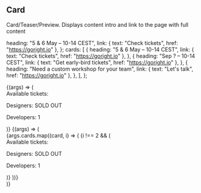 

<Meta title="Components/Card" decorators={[withDesign]} />

## Card

Card/Teaser/Preview. Displays content intro and link to the page with full content

  heading: "5 & 6 May – 10-14 CEST",
  link: { text: "Check tickets", href: "https://goright.io" },
};
  cards: [
    {
      heading: "5 & 6 May – 10-14 CEST",
      link: { text: "Check tickets", href: "https://goright.io" },
    },
    {
      heading: "Sep ? – 10-14 CEST",
      link: { text: "Get early-bird tickets", href: "https://goright.io" },
    },
    {
      heading: "Need a custom workshop for your team",
      link: { text: "Let's talk", href: "https://goright.io" },
    },
  ],
};

<Canvas>
  <Story name="Default" args={argsDefault} decorators={[withDesign]}>
    {(args) => (
      <Card {...args}>
        <div className="mb-6">
          <Text variant="smBolder" className="mb-3">
            Available tickets:
          </Text>
          <p>Designers: SOLD OUT</p>
          <p>Developers: 1</p>
        </div>
      </Card>
    )}
  </Story>
  <Story
    name="In grid"
    args={argsInGrid}
    parameters={{ design: { disable: true } }}
  >
    {(args) => (
      <div className="grid grid-cols-3 gap-10">
        {args.cards.map((card, i) => (
          <Card {...card} key={card.heading + i}>
            {i !== 2 && (
              <div className="mb-6">
                <Text variant="smBolder" className="mb-3">
                  Available tickets:
                </Text>
                <p>Designers: SOLD OUT</p>
                <p>Developers: 1</p>
              </div>
            )}
          </Card>
        ))}
      </div>
    )}
  </Story>
</Canvas>

<ArgsTable of={Card} />
